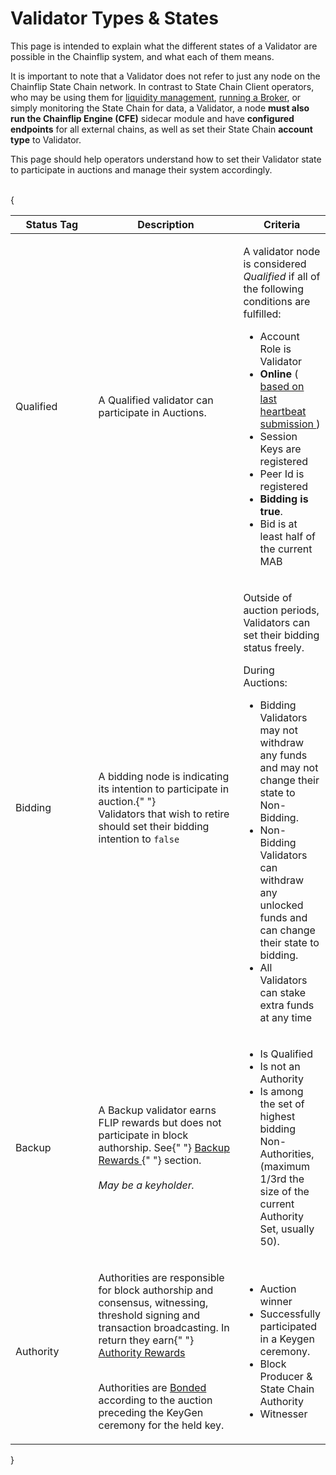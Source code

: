 # Validator Types & States

This page is intended to explain what the different states of a Validator are possible in the Chainflip system, and what each of them means.

It is important to note that a Validator does not refer to just any node on the Chainflip State Chain network. In contrast to State Chain Client operators, who may be using them for [liquidity management](../swaps-amm/just-in-time-amm-protocol.md), [running a Broker](../swaps-amm/deposit-channels-and-brokers#brokers), or simply monitoring the State Chain for data, a Validator, a node **must also run the Chainflip Engine (CFE)** sidecar module and have **configured endpoints** for all external chains, as well as set their State Chain **account type** to Validator.

This page should help operators understand how to set their Validator state to participate in auctions and manage their system accordingly.

<br />
{
  <table>
    <thead>
      <tr>
        <th width="144.33333333333331">Status Tag</th>
        <th width="282">Description</th>
        <th>Criteria</th>
      </tr>
    </thead>
    <tbody>
      <tr>
        <td>Qualified</td>
        <td>A Qualified validator can participate in Auctions.</td>
        <td>
          <p>
            A validator node is considered <em>Qualified</em> if all of the
            following conditions are fulfilled:
          </p>
          <ul>
            <li>Account Role is Validator</li>
            <li>
              <strong>Online</strong> (
              <a href="/concepts/validator-network/reputation-and-slashing#heartbeats--positive-reputation-">
                based on last heartbeat submission
              </a>
              )
            </li>
            <li>Session Keys are registered</li>
            <li>Peer Id is registered</li>
            <li>
              <strong>Bidding is true</strong>.
            </li>
            <li>Bid is at least half of the current MAB</li>
          </ul>
        </td>
      </tr>
      <tr>
        <td>Bidding</td>
        <td>
          A bidding node is indicating its intention to participate in auction.{" "}
          <br /> Validators that wish to retire should set their bidding
          intention to <code>false</code>
        </td>
        <td>
          <p>
            Outside of auction periods, Validators can set their bidding status
            freely.
            <br />
          </p>
          <p>During Auctions:</p>
          <ul>
            <li>
              Bidding Validators may not withdraw any funds and may not change
              their state to Non-Bidding.
            </li>
            <li>
              Non-Bidding Validators can withdraw any unlocked funds and can
              change their state to bidding.
            </li>
            <li>All Validators can stake extra funds at any time</li>
          </ul>
        </td>
      </tr>
      <tr>
        <td>Backup</td>
        <td>
          A Backup validator earns FLIP rewards but does not participate in
          block authorship. See{" "}
          <a href="/concepts/validator-network/validator-auctions-bonds-and-rewards#backup-rewards">
            Backup Rewards
          </a>{" "}
          section.
          <br />
          <br />
          <em>May be a keyholder.</em>
        </td>
        <td>
          <ul>
            <li>Is Qualified</li>
            <li>Is not an Authority</li>
            <li>
              Is among the set of highest bidding Non-Authorities, (maximum
              1/3rd the size of the current Authority Set, usually 50).
            </li>
          </ul>
        </td>
      </tr>
      <tr>
        <td>Authority </td>
        <td>
          <p>
            Authorities are responsible for block authorship and consensus,
            witnessing, threshold signing and transaction broadcasting. In
            return they earn{" "}
            <a href="/concepts/validator-network/validator-auctions-bonds-and-rewards#authority-rewards">
              Authority Rewards
            </a>
          </p>
          <p>
            <br />
            Authorities are <a href="/concepts/validator-network/validator-auctions-bonds-and-rewards#bonds">
              Bonded
            </a> according to the auction preceding the KeyGen ceremony for the held
            key.
          </p>
        </td>
        <td>
          <ul>
            <li>Auction winner</li>
            <li>Successfully participated in a Keygen ceremony.</li>
            <li>Block Producer &#x26; State Chain Authority</li>
            <li>Witnesser</li>
          </ul>
        </td>
      </tr>
    </tbody>
  </table>
}

